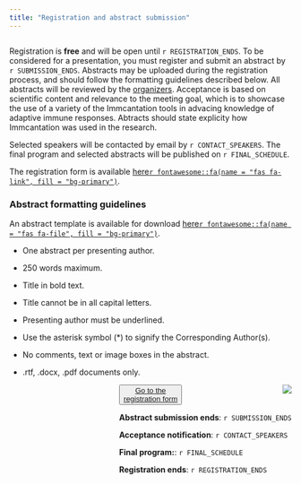 ```yaml
--- 
title: "Registration and abstract submission"
---
```



<!-- main text -->
<div  style="max-width: 55rem; float:left;">
Registration is **free** and will be open until `r REGISTRATION_ENDS`. To be considered for a presentation, you must register and submit an abstract by `r SUBMISSION_ENDS`. 
Abstracts may be uploaded during the registration process, and should follow the formatting guidelines described below.  All 
abstracts will be reviewed by the [organizers](https://medicine.yale.edu/lab/kleinstein/people/). Acceptance is based on 
scientific content and relevance to the meeting goal, which is to showcase 
the use of a variety of the Immcantation tools in advacing
knowledge of adaptive immune responses. Abtracts should state explicity how Immcantation was used in the research.

Selected speakers will be contacted
by email by `r CONTACT_SPEAKERS`. The final program and selected abstracts will be published on `r FINAL_SCHEDULE`.

The registration form is available [here`r fontawesome::fa(name = "fas fa-link", fill = "bg-primary")`](`r REGISTRATION_FORM`).

### Abstract formatting guidelines

An abstract template is available for download <a href="static/AbstractTemplate.docx">here`r fontawesome::fa(name = "fas fa-file", fill = "bg-primary")`</a>.

* One abstract per presenting author.

* 250 words maximum.

* Title in bold text.

* Title cannot be in all capital letters.

* Presenting author must be underlined.

* Use the asterisk symbol (*) to signify the Corresponding Author(s).

* No comments, text or image boxes in the abstract.
    
* .rtf, .docx, .pdf  documents only.
</div>


<!-- side box -->
<div class="card text-white bg-primary mb-3" style="max-width: 35rem; float:right;">
<div class="card-header"><img src='static/immcantation-circle.png' style="max-width: 10rem; float:right;"></div>
<div class="card-body">
<div class="card-title"></div>
<div class="card-text">

<button type="button" class="btn btn-outline-primary">[Go to the <br> registration form](`r REGISTRATION_FORM`)</button>

**Abstract submission ends**: `r SUBMISSION_ENDS`

**Acceptance notification**: `r CONTACT_SPEAKERS`

**Final program:**: `r FINAL_SCHEDULE`

**Registration ends**: `r REGISTRATION_ENDS`

</div></div>
 </div>